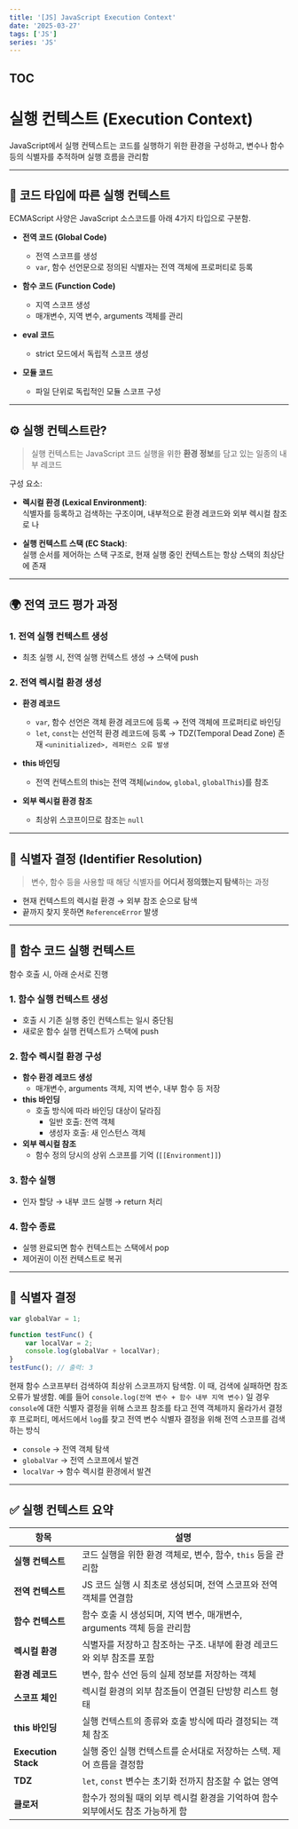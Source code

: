 ```yaml
---
title: '[JS] JavaScript Execution Context'
date: '2025-03-27'
tags: ['JS']
series: 'JS'
---
```


## TOC

# 실행 컨텍스트 (Execution Context)

JavaScript에서 실행 컨텍스트는 코드를 실행하기 위한 환경을 구성하고, 변수나 함수 등의 식별자를 추적하며 실행 흐름을 관리함

---

## 📁 코드 타입에 따른 실행 컨텍스트

ECMAScript 사양은 JavaScript 소스코드를 아래 4가지 타입으로 구분함.

-   **전역 코드 (Global Code)**

    -   전역 스코프를 생성
    -   `var`, 함수 선언문으로 정의된 식별자는 전역 객체에 프로퍼티로 등록

-   **함수 코드 (Function Code)**

    -   지역 스코프 생성
    -   매개변수, 지역 변수, arguments 객체를 관리

-   **eval 코드**

    -   strict 모드에서 독립적 스코프 생성

-   **모듈 코드**
    -   파일 단위로 독립적인 모듈 스코프 구성

---

## ⚙️ 실행 컨텍스트란?

> 실행 컨텍스트는 JavaScript 코드 실행을 위한 **환경 정보**를 담고 있는 일종의 내부 레코드

구성 요소:

-   **렉시컬 환경 (Lexical Environment)**:  
    식별자를 등록하고 검색하는 구조이며, 내부적으로 환경 레코드와 외부 렉시컬 참조로 나

-   **실행 컨텍스트 스택 (EC Stack)**:  
    실행 순서를 제어하는 스택 구조로, 현재 실행 중인 컨텍스트는 항상 스택의 최상단에 존재

---

## 🌍 전역 코드 평가 과정

### 1. 전역 실행 컨텍스트 생성

-   최초 실행 시, 전역 실행 컨텍스트 생성 → 스택에 push

### 2. 전역 렉시컬 환경 생성

-   **환경 레코드**

    -   `var`, 함수 선언은 객체 환경 레코드에 등록 → 전역 객체에 프로퍼티로 바인딩
    -   `let`, `const`는 선언적 환경 레코드에 등록 → TDZ(Temporal Dead Zone) 존재 `<uninitialized>, 레퍼런스 오류 발생`

-   **this 바인딩**

    -   전역 컨텍스트의 this는 전역 객체(`window`, `global`, `globalThis`)를 참조

-   **외부 렉시컬 환경 참조**
    -   최상위 스코프이므로 참조는 `null`

---

## 🧠 식별자 결정 (Identifier Resolution)

> 변수, 함수 등을 사용할 때 해당 식별자를 **어디서 정의했는지 탐색**하는 과정

-   현재 컨텍스트의 렉시컬 환경 → 외부 참조 순으로 탐색
-   끝까지 찾지 못하면 `ReferenceError` 발생

---

## 🧩 함수 코드 실행 컨텍스트

함수 호출 시, 아래 순서로 진행

### 1. 함수 실행 컨텍스트 생성

-   호출 시 기존 실행 중인 컨텍스트는 일시 중단됨
-   새로운 함수 실행 컨텍스트가 스택에 push

### 2. 함수 렉시컬 환경 구성

-   **함수 환경 레코드 생성**
    -   매개변수, arguments 객체, 지역 변수, 내부 함수 등 저장
-   **this 바인딩**
    -   호출 방식에 따라 바인딩 대상이 달라짐
        -   일반 호출: 전역 객체
        -   생성자 호출: 새 인스턴스 객체
-   **외부 렉시컬 참조**
    -   함수 정의 당시의 상위 스코프를 기억 (`[[Environment]]`)

### 3. 함수 실행

-   인자 할당 → 내부 코드 실행 → return 처리

### 4. 함수 종료

-   실행 완료되면 함수 컨텍스트는 스택에서 pop
-   제어권이 이전 컨텍스트로 복귀

---

## 🧪 식별자 결정

```js
var globalVar = 1;

function testFunc() {
    var localVar = 2;
    console.log(globalVar + localVar);
}
testFunc(); // 출력: 3
```

현재 함수 스코프부터 검색하여 최상위 스코프까지 탐색함.
이 때, 검색에 실패하면 참조 오류가 발생함.
예를 들어 `console.log(전역 변수 + 함수 내부 지역 변수)` 일 경우
`console`에 대한 식별자 결정을 위해 스코프 참조를 타고 전역 객체까지 올라가서 결정 후 프로퍼티, 메서드에서 `log`를 찾고 전역 변수 식별자 결정을 위해 전역 스코프를 검색하는 방식

-   `console` → 전역 객체 탐색
-   `globalVar` → 전역 스코프에서 발견
-   `localVar` → 함수 렉시컬 환경에서 발견

---

## ✅ 실행 컨텍스트 요약

| 항목                | 설명                                                                            |
| ------------------- | ------------------------------------------------------------------------------- |
| **실행 컨텍스트**   | 코드 실행을 위한 환경 객체로, 변수, 함수, `this` 등을 관리함                    |
| **전역 컨텍스트**   | JS 코드 실행 시 최초로 생성되며, 전역 스코프와 전역 객체를 연결함               |
| **함수 컨텍스트**   | 함수 호출 시 생성되며, 지역 변수, 매개변수, arguments 객체 등을 관리함          |
| **렉시컬 환경**     | 식별자를 저장하고 참조하는 구조. 내부에 환경 레코드와 외부 참조를 포함          |
| **환경 레코드**     | 변수, 함수 선언 등의 실제 정보를 저장하는 객체                                  |
| **스코프 체인**     | 렉시컬 환경의 외부 참조들이 연결된 단방향 리스트 형태                           |
| **this 바인딩**     | 실행 컨텍스트의 종류와 호출 방식에 따라 결정되는 객체 참조                      |
| **Execution Stack** | 실행 중인 실행 컨텍스트를 순서대로 저장하는 스택. 제어 흐름을 결정함            |
| **TDZ**             | `let`, `const` 변수는 초기화 전까지 참조할 수 없는 영역                         |
| **클로저**          | 함수가 정의될 때의 외부 렉시컬 환경을 기억하여 함수 외부에서도 참조 가능하게 함 |
